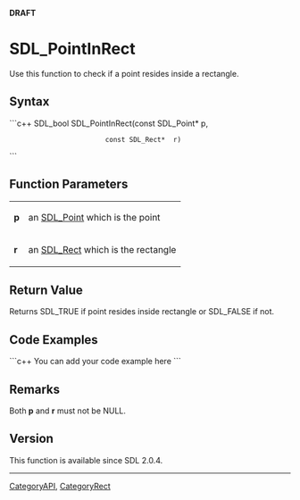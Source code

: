 <span color="red">'''DRAFT'''</span>

<!-- #*^*^*^*^*See http://wiki.libsdl.org/moin.cgi/SGFunctions for details on editing this page*^*^*^*^* -->


= SDL_PointInRect =
Use this function to check if a point resides inside a rectangle.




== Syntax ==
```c++
SDL_bool SDL_PointInRect(const SDL_Point* p,
                         const SDL_Rect*  r)
```


== Function Parameters ==
{|
|'''p'''
|an [[SDL_Point]] which is the point
|-
|'''r'''
|an [[SDL_Rect]] which is the rectangle
|}


== Return Value ==
Returns SDL_TRUE if point resides inside rectangle or SDL_FALSE if not.


== Code Examples ==
```c++
You can add your code example here
```

<!-- #Leave this section as-is unless you have a code example to put in.  In that case, replace You can add your code example here with your code example following the Style Guide instructions.  Leave the rest of the markup alone and delete this comment. -->


== Remarks ==
Both '''p''' and '''r''' must not be NULL.

== Version ==
This function is available since SDL 2.0.4.


----
[[CategoryAPI]], [[CategoryRect]]
<!-- #See the Style Guide for instructions on editing the footer. -->
